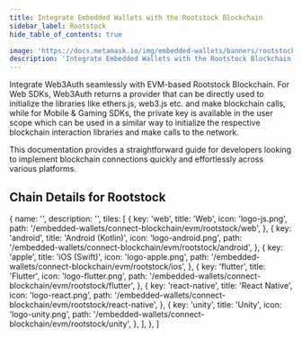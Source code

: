 ```yaml
---
title: Integrate Embedded Wallets with the Rootstock Blockchain
sidebar_label: Rootstock
hide_table_of_contents: true

image: 'https://docs.metamask.io/img/embedded-wallets/banners/rootstock.png'
description: 'Integrate Embedded Wallets with the Rootstock Blockchain | Embedded Wallets'
---
```



<SEO
  title="Integrate Embedded Wallets with the Rootstock Blockchain"
  description="Integrate Embedded Wallets with the Rootstock Blockchain | Embedded Wallets"
  image="https://docs.metamask.io/img/embedded-wallets/banners/rootstock.png"
  slug="/embedded-wallets/connect-blockchain/evm/rootstock"
/>

Integrate Web3Auth seamlessly with EVM-based Rootstock Blockchain. For Web SDKs, Web3Auth returns a provider that can be directly used to initialize the libraries like ethers.js, web3.js etc. and make blockchain calls, while for Mobile & Gaming SDKs, the private key is available in the user scope which can be used in a similar way to initialize the respective blockchain interaction libraries and make calls to the network.

This documentation provides a straightforward guide for developers looking to implement blockchain connections quickly and effortlessly across various platforms.

## Chain Details for Rootstock

<ChainDetailsRootstock />

  {
    name: '',
    description: '',
    tiles: [
      {
        key: 'web',
        title: 'Web',
        icon: 'logo-js.png',
        path: '/embedded-wallets/connect-blockchain/evm/rootstock/web',
      },
      {
        key: 'android',
        title: 'Android (Kotlin)',
        icon: 'logo-android.png',
        path: '/embedded-wallets/connect-blockchain/evm/rootstock/android',
      },
      {
        key: 'apple',
        title: 'iOS (Swift)',
        icon: 'logo-apple.png',
        path: '/embedded-wallets/connect-blockchain/evm/rootstock/ios',
      },
      {
        key: 'flutter',
        title: 'Flutter',
        icon: 'logo-flutter.png',
        path: '/embedded-wallets/connect-blockchain/evm/rootstock/flutter',
      },
      {
        key: 'react-native',
        title: 'React Native',
        icon: 'logo-react.png',
        path: '/embedded-wallets/connect-blockchain/evm/rootstock/react-native',
      },
      {
        key: 'unity',
        title: 'Unity',
        icon: 'logo-unity.png',
        path: '/embedded-wallets/connect-blockchain/evm/rootstock/unity',
      },
    ],
  },
]

<Tiles tileGroups={Rootstock} />
